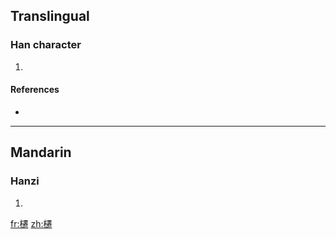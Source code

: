 ==Translingual==

===Han character===
{{Han char|rn=75|rad=木|as=15|sn=19|four=4193<sub>1</sub>|canj=木卜一山 (DYMU)}}

# {{defn|Han|sort=木15}}

====References====
* {{Han ref|kx=0559.330|dkj=15791|dj=0949.080|hdz=21313.010|uh=6ACF|ud=27343|bh=F256|bd=62038}}

----

==Mandarin==

===Hanzi===
{{cmn-hanzi|pin=[[léi]] ([[lei2]]), [[qiān]] ([[qian1]])|wg=lei<sup>2</sup>, ch'ien<sup>1</sup>}}

# {{defn|Mandarin|sort=木15}}

[[fr:櫏]]
[[zh:櫏]]